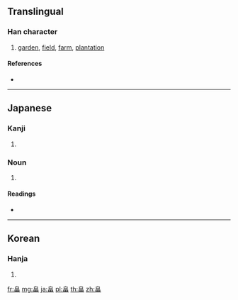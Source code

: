 {{character info/new}}
==Translingual==

===Han character===
{{Han char|rn=102|rad=田|as=05|sn=10|four=|canj=HAW|ids=⿱白田}}

# [[garden]], [[field]], [[farm]], [[plantation]]

====References====
* {{Han ref|kx=0761.191|dkj=21827|dj=1202.120|hdz=42648.021|uh=7560|ud=30048}}

----

==Japanese==

===Kanji===
{{ja-kanji|grade=|rs=白05}}

# {{defn|lang=ja|sort=白05}}

===Noun===
{{ja-noun|はたけ}}

# {{alternative form of|畑|lang=ja}}

====Readings====
* {{ja-readings|on=|kun=[[はた]] (hata), [[はたけ]] (hatake)}}

----

==Korean==

===Hanja===
{{ko-hanja|hangeul=[[전]]|eumhun=|rv=jeon|mr=chŏn|y=cen}}

# {{defn|lang=ko|sort=白05}}

[[fr:畠]]
[[mg:畠]]
[[ja:畠]]
[[pl:畠]]
[[th:畠]]
[[zh:畠]]